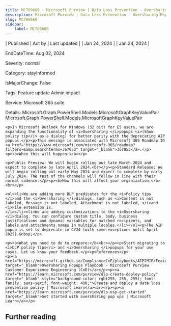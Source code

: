 ```yaml
---
title: MC709660 - Microsoft Purview | Data Loss Prevention - Oversharing Popups enhancements in Microsoft Outlook for Windows (32 bit)
description: Microsoft Purview | Data Loss Prevention - Oversharing Popups enhancements in Microsoft Outlook for Windows (32 bit)
slug: MC709660
sidebar:
    label: MC709660
---
```



| Published | Act by | Last updated |
| Jan 24, 2024 |  | Jan 24, 2024 |

EndDateTime: Aug 02, 2024

Severity: normal

Category: stayInformed

IsMajorChange: False

Tags: Feature update Admin impact

Service: Microsoft 365 suite

Details: Microsoft.Graph.PowerShell.Models.MicrosoftGraphKeyValuePair Microsoft.Graph.PowerShell.Models.MicrosoftGraphKeyValuePair

```
<p>In Microsoft Outlook for Windows (32 bit) for E5 users, we are expanding the functionality of <i>Oversharing </i>popups <i>(Show policy tip</i> as a dialog) for better parity with the deprecating AIP popups.</p><p>This message is associated with Microsoft 365 Roadmap ID <a href="https://www.microsoft.com/microsoft-365/roadmap?filters=&amp;searchterms=367053" target="_blank">367053</a>.</p>
<p><b>When this will happen:</b></p>

<p>Public Preview: We will begin rolling out late March 2024 and expect to complete by late April 2024.<br></p><p>Standard Release: We will begin rolling out early May 2024 and expect to complete by early July 2024. The rest of the channels will follow in line with their normal cadence.</p><p><b>How this will affect your organization:</b><br></p>

<ol><li>We are adding more DLP predicates for the <i>Policy tips </i>and the <i>Oversharing </i>dialogs, such as <i>Content is not labeled, Message is not labeled, Attachment is not labeled, </i>and <i>File extension is.
</i></li><li>We are adding customizations to the <i>Oversharing </i>dialog. You can configure custom title, body, business justifications and dynamic variables for matched recipients, and labels and attachments names in multiple locales.</li></ol><p>The AIP popup is set to deprecate in CY24 (with some exceptions until April 2025).&nbsp;</p>

<p><b>What you need to do to prepare:</b><br></p><p>Start migrating to <i>DLP policy tips</i> and <i>Oversharing </i>popups for your use cases. Let us know your feedback.</p><p>References</p>
<p><a href="https://microsoft.github.io/ComplianceCxE/playbooks/AIP2MIP/Features/Collaboration/OversharingPopups/" target="_blank">Oversharing Popups Playbook - Microsoft Purview Customer Experience Engineering (CxE)</a></p><p><a href="https://learn.microsoft.com/purview/dlp-create-deploy-policy" target="_blank" style="background-color: rgb(255, 255, 255); font-family: sans-serif; font-weight: 400;">Create and deploy a data loss prevention policy | Microsoft Learn</a><br></p><p><a href="https://learn.microsoft.com/purview/dlp-osp-get-started" target="_blank">Get started with oversharing pop ups | Microsoft Learn</a></p>
```

## Further reading
